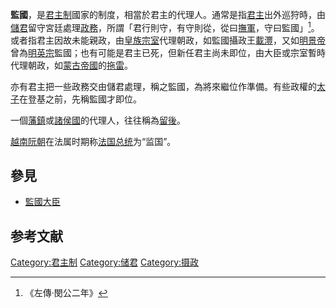{{Otheruses|subject=君主制國家的制度|other=朱以海的纪年名号|监国 (鲁王)}}
'''監國'''，是[[君主制|君主制]]國家的制度，相當於君主的代理人。通常是指[[君主|君主]]出外巡狩時，由[[儲君|儲君]]留守宮廷處理[[政權|政務]]，所謂「君行則守，有守則從，從曰[[撫軍|撫軍]]，守曰監國」<ref>《左傳‧閔公二年》</ref>。或者指君主因故未能親政，由[[皇族|皇族]][[宗室|宗室]]代理朝政，如監國攝政王[[載灃|載灃]]，又如[[明景帝|明景帝]]曾為[[明英宗|明英宗]]監國；也有可能是君主已死，但新任君主尚未即位，由大臣或宗室暫時代理朝政，如[[蒙古帝國|蒙古帝國]]的[[拖雷|拖雷]]。

亦有君主把一些政務交由儲君處理，稱之監國，為將來繼位作準備。有些政權的[[太子|太子]]在登基之前，先稱監國才即位。

一個[[藩鎮|藩鎮]]或[[諸侯國|諸侯國]]的代理人，往往稱為[[留後|留後]]。

[[越南|越南]][[阮朝|阮朝]]在法属时期称[[法国总统|法国总统]]为“监国”。

== 參見 ==
*[[監國大臣|監國大臣]]

== 参考文献 ==
{{Reflist}}

{{Government-official-hist-stub}}

[[Category:君主制|Category:君主制]]
[[Category:储君|Category:储君]]
[[Category:摄政|Category:摄政]]